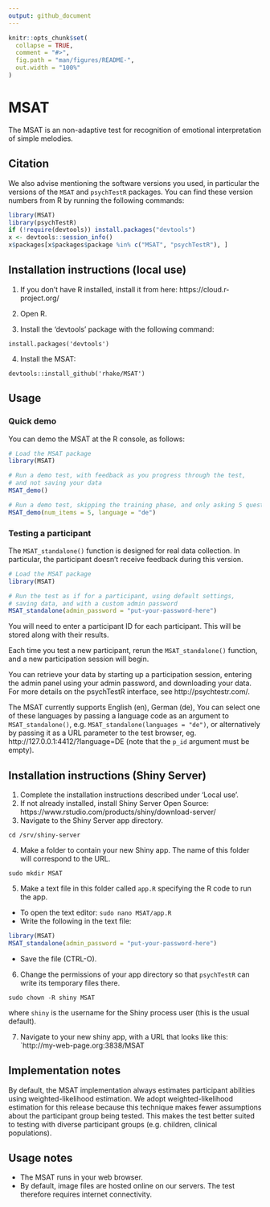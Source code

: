 ```yaml
---
output: github_document
---
```


<!-- README.md is generated from README.Rmd. Please edit that file -->
```r
knitr::opts_chunk$set(
  collapse = TRUE,
  comment = "#>",
  fig.path = "man/figures/README-",
  out.width = "100%"
)
```

# MSAT

The MSAT is an non-adaptive test for recognition of emotional interpretation of simple melodies.

## Citation

We also advise mentioning the software versions you used,
in particular the versions of the `MSAT` and `psychTestR` packages.
You can find these version numbers from R by running the following commands:

``` r
library(MSAT)
library(psychTestR)
if (!require(devtools)) install.packages("devtools")
x <- devtools::session_info()
x$packages[x$packages$package %in% c("MSAT", "psychTestR"), ]
```

## Installation instructions (local use)

1. If you don't have R installed, install it from here: https://cloud.r-project.org/

2. Open R.

3. Install the ‘devtools’ package with the following command:

`install.packages('devtools')`

4. Install the MSAT:

`devtools::install_github('rhake/MSAT')`

## Usage

### Quick demo 

You can demo the MSAT at the R console, as follows:

``` r
# Load the MSAT package
library(MSAT)

# Run a demo test, with feedback as you progress through the test,
# and not saving your data
MSAT_demo()

# Run a demo test, skipping the training phase, and only asking 5 questions, as well a changinge the language
MSAT_demo(num_items = 5, language = "de")
```

### Testing a participant

The `MSAT_standalone()` function is designed for real data collection.
In particular, the participant doesn't receive feedback during this version.

``` r
# Load the MSAT package
library(MSAT)

# Run the test as if for a participant, using default settings,
# saving data, and with a custom admin password
MSAT_standalone(admin_password = "put-your-password-here")
```

You will need to enter a participant ID for each participant.
This will be stored along with their results.

Each time you test a new participant,
rerun the `MSAT_standalone()` function,
and a new participation session will begin.

You can retrieve your data by starting up a participation session,
entering the admin panel using your admin password,
and downloading your data.
For more details on the psychTestR interface, 
see http://psychtestr.com/.

The MSAT currently supports English (en), German (de),
You can select one of these languages by passing a language code as 
an argument to `MSAT_standalone()`, e.g. `MSAT_standalone(languages = "de")`,
or alternatively by passing it as a URL parameter to the test browser,
eg. http://127.0.0.1:4412/?language=DE (note that the `p_id` argument must be empty).

## Installation instructions (Shiny Server)

1. Complete the installation instructions described under 'Local use'.
2. If not already installed, install Shiny Server Open Source:
https://www.rstudio.com/products/shiny/download-server/
3. Navigate to the Shiny Server app directory.

`cd /srv/shiny-server`

4. Make a folder to contain your new Shiny app.
The name of this folder will correspond to the URL.

`sudo mkdir MSAT`

5. Make a text file in this folder called `app.R`
specifying the R code to run the app.

- To open the text editor: `sudo nano MSAT/app.R`
- Write the following in the text file:

``` r
library(MSAT)
MSAT_standalone(admin_password = "put-your-password-here")
```

- Save the file (CTRL-O).

6. Change the permissions of your app directory so that `psychTestR`
can write its temporary files there.

`sudo chown -R shiny MSAT`

where `shiny` is the username for the Shiny process user
(this is the usual default).

7. Navigate to your new shiny app, with a URL that looks like this:
`http://my-web-page.org:3838/MSAT

## Implementation notes

By default, the MSAT  implementation always estimates participant abilities
using weighted-likelihood estimation.
We adopt weighted-likelihood estimation for this release 
because this technique makes fewer assumptions about the participant group being tested.
This makes the test better suited to testing with diverse participant groups
(e.g. children, clinical populations).

## Usage notes

- The MSAT runs in your web browser.
- By default, image files are hosted online on our servers.
The test therefore requires internet connectivity.
